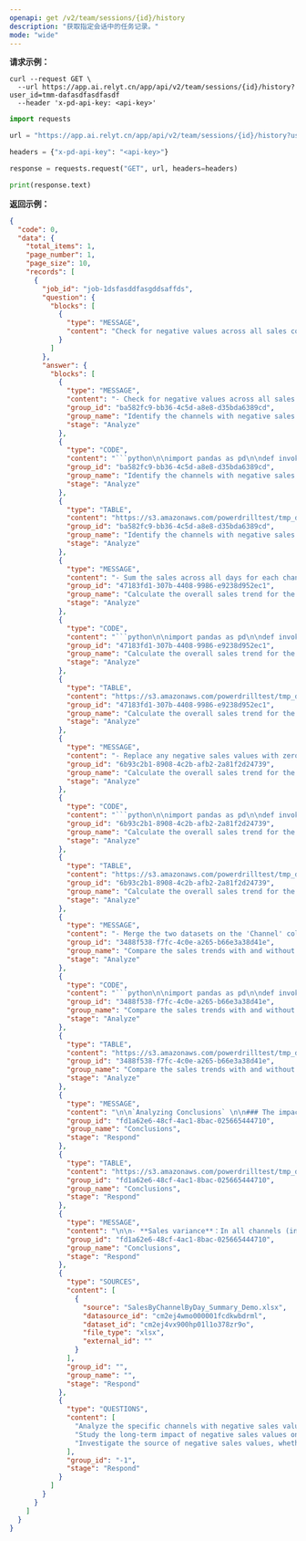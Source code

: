 ```yaml
---
openapi: get /v2/team/sessions/{id}/history
description: "获取指定会话中的任务记录。"
mode: "wide"
---
```


**请求示例：**
<CodeGroup>
```curl cURL
curl --request GET \
  --url https://app.ai.relyt.cn/app/api/v2/team/sessions/{id}/history?user_id=tmm-dafasdfasdfasdf
  --header 'x-pd-api-key: <api-key>'
```

```python Python
import requests

url = "https://app.ai.relyt.cn/app/api/v2/team/sessions/{id}/history?user_id=tmm-dafasdfasdfasdf"

headers = {"x-pd-api-key": "<api-key>"}

response = requests.request("GET", url, headers=headers)

print(response.text)
```
</CodeGroup>

**返回示例：**

<Accordion title="Example response">

```json 200
{
  "code": 0,
  "data": {
    "total_items": 1,
    "page_number": 1,
    "page_size": 10,
    "records": [
      {
        "job_id": "job-1dsfasddfasgddsaffds",
        "question": {
          "blocks": [
            {
              "type": "MESSAGE",
              "content": "Check for negative values across all sales columns"
            }
          ]
        },
        "answer": {
          "blocks": [
            {
              "type": "MESSAGE",
              "content": "- Check for negative values across all sales columns.\n- Filter the DataFrame to retain only rows with no negative sales values.",
              "group_id": "ba582fc9-bb36-4c5d-a8e8-d35bda6389cd",
              "group_name": "Identify the channels with negative sales values by examining each day's sales data. Filter out the rows where any sales value is negative.",
              "stage": "Analyze"
            },
            {
              "type": "CODE",
              "content": "```python\n\nimport pandas as pd\n\ndef invoke(input_0: pd.DataFrame) -> pd.DataFrame:\n    '''\n    input_0: pd.DataFrame  SalesByChannelByDay_Summary_Demo.Sheet1_0_table_1.csv\n    '''\n    # Identify columns that represent sales data (all except the first column)\n    sales_columns = input_0.columns[1:]\n    \n    # Filter rows where any sales value is negative\n    filtered_df = input_0[~(input_0[sales_columns] < 0).any(axis=1)]\n    \n    # Assign the result to the output variable\n    output = filtered_df\n    \n    return output\n\n```",
              "group_id": "ba582fc9-bb36-4c5d-a8e8-d35bda6389cd",
              "group_name": "Identify the channels with negative sales values by examining each day's sales data. Filter out the rows where any sales value is negative.",
              "stage": "Analyze"
            },
            {
              "type": "TABLE",
              "content": "https://s3.amazonaws.com/powerdrilltest/tmp_datasource_cache/code_result/clvl4cad2001q01l1m522hxlu/baf7d6d1-fb81-4fdb-bcdd-32923d214c7b.csv?X-Amz-Algorithm=AWS4-HMAC-SHA256&X-Amz-Date=20241018T104617Z&X-Amz-SignedHeaders=host&X-Amz-Expires=599&X-Amz-Credential=AKIARLSQLXURHEIDN4OZ%2F20241018%2Fus-east-1%2Fs3%2Faws4_request&X-Amz-Signature=9bcb5af552793f162e35f41d62fb9306cf90888924bfbdce81ea687265fddf83",
              "group_id": "ba582fc9-bb36-4c5d-a8e8-d35bda6389cd",
              "group_name": "Identify the channels with negative sales values by examining each day's sales data. Filter out the rows where any sales value is negative.",
              "stage": "Analyze"
            },
            {
              "type": "MESSAGE",
              "content": "- Sum the sales across all days for each channel.\n- Create a new DataFrame with the channel names and their corresponding total sales.",
              "group_id": "47183fd1-307b-4408-9986-e9238d952ec1",
              "group_name": "Calculate the overall sales trend for the identified channels with negative sales values. This involves summing up the sales across all days for each channel and analyzing the trend.",
              "stage": "Analyze"
            },
            {
              "type": "CODE",
              "content": "```python\n\nimport pandas as pd\n\ndef invoke(negative_sales_channels: pd.DataFrame) -> pd.DataFrame:\n    '''\n    negative_sales_channels: pd.DataFrame  negative_sales_channels.csv\n    '''\n    # Sum the sales across all days for each channel\n    total_sales = negative_sales_channels.iloc[:, 1:].sum(axis=1)\n    \n    # Create a new DataFrame with the channel names and their corresponding total sales\n    output = pd.DataFrame({\n        'Channel': negative_sales_channels.iloc[:, 0],\n        'Total Sales': total_sales\n    })\n    \n    return output\n\n```",
              "group_id": "47183fd1-307b-4408-9986-e9238d952ec1",
              "group_name": "Calculate the overall sales trend for the identified channels with negative sales values. This involves summing up the sales across all days for each channel and analyzing the trend.",
              "stage": "Analyze"
            },
            {
              "type": "TABLE",
              "content": "https://s3.amazonaws.com/powerdrilltest/tmp_datasource_cache/code_result/clvl4cad2001q01l1m522hxlu/10cffac2-8bf3-45f4-86e6-1ed8457329f2.csv?X-Amz-Algorithm=AWS4-HMAC-SHA256&X-Amz-Date=20241018T104617Z&X-Amz-SignedHeaders=host&X-Amz-Expires=600&X-Amz-Credential=AKIARLSQLXURHEIDN4OZ%2F20241018%2Fus-east-1%2Fs3%2Faws4_request&X-Amz-Signature=c6f5b522d2ddceea730304b86a45d5f5165f05f9fda3c1d275d11e9022c1e7ac",
              "group_id": "47183fd1-307b-4408-9986-e9238d952ec1",
              "group_name": "Calculate the overall sales trend for the identified channels with negative sales values. This involves summing up the sales across all days for each channel and analyzing the trend.",
              "stage": "Analyze"
            },
            {
              "type": "MESSAGE",
              "content": "- Replace any negative sales values with zero in the data.\n- Sum the sales across all days for each channel.\n- Create a new data structure with the summed sales values.",
              "group_id": "6b93c2b1-8908-4c2b-afb2-2a81f2d24739",
              "group_name": "Calculate the overall sales trend for the same channels but excluding the negative sales values. This involves setting negative values to zero or removing them and then summing up the sales across all days for each channel.",
              "stage": "Analyze"
            },
            {
              "type": "CODE",
              "content": "```python\n\nimport pandas as pd\n\ndef invoke(negative_sales_channels: pd.DataFrame) -> pd.DataFrame:\n    '''\n    negative_sales_channels: pd.DataFrame  negative_sales_channels.csv\n    '''\n    # Replace negative values with zero\n    negative_sales_channels.iloc[:, 1:] = negative_sales_channels.iloc[:, 1:].clip(lower=0)\n    \n    # Sum the sales across all days for each channel\n    sales_sum = negative_sales_channels.iloc[:, 1:].sum(axis=1)\n    \n    # Create a new DataFrame with the summed sales values\n    output = pd.DataFrame({\n        'Channel': negative_sales_channels.iloc[:, 0],\n        'Total Sales': sales_sum\n    })\n    \n    return output\n\n```",
              "group_id": "6b93c2b1-8908-4c2b-afb2-2a81f2d24739",
              "group_name": "Calculate the overall sales trend for the same channels but excluding the negative sales values. This involves setting negative values to zero or removing them and then summing up the sales across all days for each channel.",
              "stage": "Analyze"
            },
            {
              "type": "TABLE",
              "content": "https://s3.amazonaws.com/powerdrilltest/tmp_datasource_cache/code_result/clvl4cad2001q01l1m522hxlu/f4c99616-dd7c-48b1-8a35-d3141d732c36.csv?X-Amz-Algorithm=AWS4-HMAC-SHA256&X-Amz-Date=20241018T104617Z&X-Amz-SignedHeaders=host&X-Amz-Expires=600&X-Amz-Credential=AKIARLSQLXURHEIDN4OZ%2F20241018%2Fus-east-1%2Fs3%2Faws4_request&X-Amz-Signature=d21a8d939ab09547bc201754ba253ca6c0d1da5361752f2228237e3ff59be256",
              "group_id": "6b93c2b1-8908-4c2b-afb2-2a81f2d24739",
              "group_name": "Calculate the overall sales trend for the same channels but excluding the negative sales values. This involves setting negative values to zero or removing them and then summing up the sales across all days for each channel.",
              "stage": "Analyze"
            },
            {
              "type": "MESSAGE",
              "content": "- Merge the two datasets on the 'Channel' column to align sales data for comparison.\n- Calculate the difference in 'Total Sales' between the datasets for each channel.\n- Store the results, including channel name and calculated difference, in a new dataset.",
              "group_id": "3488f538-f7fc-4c0e-a265-b66e3a38d41e",
              "group_name": "Compare the sales trends with and without negative sales values to determine the impact of negative sales on the overall sales trend for the affected channels.",
              "stage": "Analyze"
            },
            {
              "type": "CODE",
              "content": "```python\n\nimport pandas as pd\n\ndef invoke(sales_trend_with_negatives: pd.DataFrame, sales_trend_without_negatives: pd.DataFrame) -> pd.DataFrame:\n    # Merge the two DataFrames on the 'Channel' column\n    merged_df = pd.merge(sales_trend_with_negatives, sales_trend_without_negatives, on='Channel', suffixes=('_with_negatives', '_without_negatives'))\n    \n    # Calculate the difference in 'Total Sales' between the two DataFrames\n    merged_df['Sales Difference'] = merged_df['Total Sales_without_negatives'] - merged_df['Total Sales_with_negatives']\n    \n    # Create a new DataFrame to store the results\n    output = merged_df[['Channel', 'Sales Difference']]\n    \n    return output\n\n```",
              "group_id": "3488f538-f7fc-4c0e-a265-b66e3a38d41e",
              "group_name": "Compare the sales trends with and without negative sales values to determine the impact of negative sales on the overall sales trend for the affected channels.",
              "stage": "Analyze"
            },
            {
              "type": "TABLE",
              "content": "https://s3.amazonaws.com/powerdrilltest/tmp_datasource_cache/code_result/clvl4cad2001q01l1m522hxlu/aaf4f2f7-e2db-4f2e-98ae-0bdd18f42333.csv?X-Amz-Algorithm=AWS4-HMAC-SHA256&X-Amz-Date=20241018T104617Z&X-Amz-SignedHeaders=host&X-Amz-Expires=600&X-Amz-Credential=AKIARLSQLXURHEIDN4OZ%2F20241018%2Fus-east-1%2Fs3%2Faws4_request&X-Amz-Signature=19fcfe97c70bf40292b920ecbf0299c101e1de11e49b54fb8f62934b6e874f52",
              "group_id": "3488f538-f7fc-4c0e-a265-b66e3a38d41e",
              "group_name": "Compare the sales trends with and without negative sales values to determine the impact of negative sales on the overall sales trend for the affected channels.",
              "stage": "Analyze"
            },
            {
              "type": "MESSAGE",
              "content": "\n\n`Analyzing Conclusions` \n\n### The impact of negative sales values on overall sales trends\n\n#### Sales variance analysis\n\n",
              "group_id": "fd1a62e6-48cf-4ac1-8bac-025665444710",
              "group_name": "Conclusions",
              "stage": "Respond"
            },
            {
              "type": "TABLE",
              "content": "https://s3.amazonaws.com/powerdrilltest/tmp_datasource_cache/code_result/clvl4cad2001q01l1m522hxlu/aaf4f2f7-e2db-4f2e-98ae-0bdd18f42333.csv?X-Amz-Algorithm=AWS4-HMAC-SHA256&X-Amz-Date=20241018T104617Z&X-Amz-SignedHeaders=host&X-Amz-Expires=600&X-Amz-Credential=AKIARLSQLXURHEIDN4OZ%2F20241018%2Fus-east-1%2Fs3%2Faws4_request&X-Amz-Signature=19fcfe97c70bf40292b920ecbf0299c101e1de11e49b54fb8f62934b6e874f52",
              "group_id": "fd1a62e6-48cf-4ac1-8bac-025665444710",
              "group_name": "Conclusions",
              "stage": "Respond"
            },
            {
              "type": "MESSAGE",
              "content": "\n\n- **Sales variance**：In all channels (including EC, JD, Tmall, WeChat, retail, corporate stores, outlets, and total), the sales difference is 0.0. This indicates that regardless of the presence of negative sales values, the sales trend has not changed.\n\n#### Conclusion and Insights\n- **The impact of negative sales values**：Based on the provided data, negative sales values have no impact on the overall sales trend of the affected channels, as the sales variance for all channels is 0.0.\n- **Data consistency**：The sales discrepancies across all channels are consistent, indicating that there are no anomalies or deviations caused by negative sales values during data processing or analysis.",
              "group_id": "fd1a62e6-48cf-4ac1-8bac-025665444710",
              "group_name": "Conclusions",
              "stage": "Respond"
            },
            {
              "type": "SOURCES",
              "content": [
                {
                  "source": "SalesByChannelByDay_Summary_Demo.xlsx",
                  "datasource_id": "cm2ej4wmo000001fcdkwbdrml",
                  "dataset_id": "cm2ej4vx900hp01l1o378zr9o",
                  "file_type": "xlsx",
                  "external_id": ""
                }
              ],
              "group_id": "",
              "group_name": "",
              "stage": "Respond"
            },
            {
              "type": "QUESTIONS",
              "content": [
                "Analyze the specific channels with negative sales values on different dates and discuss whether the sales strategies of these channels might lead to negative values.",
                "Study the long-term impact of negative sales values on overall sales trends and assess whether adjustments to data analysis methods are needed to more accurately reflect the actual situation.",
                "Investigate the source of negative sales values, whether they are related to returns, discounts, or other factors, and propose possible solutions to reduce the occurrence of negative values."
              ],
              "group_id": "-1",
              "stage": "Respond"
            }
          ]
        }
      }
    ]
  }
}
```
</Accordion>